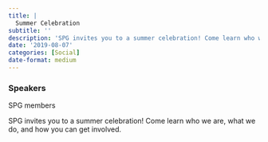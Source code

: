 ```yaml
---
title: |
  Summer Celebration
subtitle: ''
description: 'SPG invites you to a summer celebration! Come learn who we are, what we do, and how you can get involved.'
date: '2019-08-07'
categories: [Social]
date-format: medium 
---
```


### Speakers  
SPG members

SPG invites you to a summer celebration! Come learn who we are, what we do, and how you can get involved.

